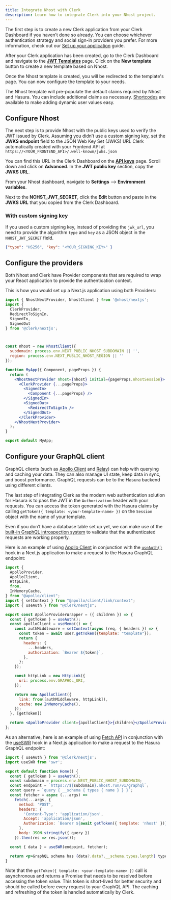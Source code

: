 ```yaml
---
title: Integrate Nhost with Clerk
description: Learn how to integrate Clerk into your Nhost project.
---
```


The first step is to create a new Clerk application from your Clerk Dashboard if you haven’t done so already. You can choose whichever authentication strategy and social sign-in providers you prefer. For more information, check out our [Set up your application](/docs/quickstarts/setup-clerk) guide.

After your Clerk application has been created, go to the Clerk Dashboard and navigate to the **[JWT Templates](https://dashboard.clerk.com/last-active?path=jwt-templates)** page. Click on the **New template** button to create a new template based on Nhost.

<Images 
  width={3024}
  height={1652}
  src="/docs/images/integrations/nhost/jwt-template.webp"
  alt="The JWT Templates page in the Clerk Dashboard. The 'New template' button was clicked, and a pop up titled 'New JWT template' is shown. The 'Nhost' template is hovered over."
/>

Once the Nhost template is created, you will be redirected to the template's page. You can now configure the template to your needs.

<Images 
  width={3024}
  height={1652}
  src="/docs/images/integrations/nhost/create-template.webp"
  alt="The 'Create new template' page of the JWT Templates page in the Clerk Dashboard."
/>

The Nhost template will pre-populate the default claims required by Nhost and Hasura. You can include additional claims as necessary. [Shortcodes](/docs/backend-requests/making/jwt-templates#shortcodes) are available to make adding dynamic user values easy.

<Images 
  width={3024}
  height={1652}
  src="/docs/images/integrations/nhost/template-shortcodes.webp"
  alt="The 'Create new template' page of the JWT Templates page in the Clerk Dashboard. The page is scrolled down to the 'Claims' section."
/>

## Configure Nhost

The next step is to provide Nhost with the public keys used to verify the JWT issued by Clerk. Assuming you didn’t use a custom signing key, set the **JWKS endpoint** field to the JSON Web Key Set (JWKS) URL Clerk automatically created with your Frontend API at `https://<YOUR_FRONTEND_API>/.well-known/jwks.json`

You can find this URL in the Clerk Dashboard on the **[API keys](https://dashboard.clerk.com/last-active?path=api-keys)** page. Scroll down and click on **Advanced**. In the **JWT public key** section, copy the **JWKS URL**.

<Images
  width={3024}
  height={1648}
  src="/docs/images/integrations/jwks-url.webp"
  alt="The API Keys page in the Clerk Dashboard. A red box outlines the 'Advanced' drop down button. A red arrow is pointing to the copy button next to 'JWKS URL' in the 'JWT public key' section."
/>

From your Nhost dashboard, navigate to **Settings** --> **Environment variables**.

<Images
  width={1889}
  height={1192}
  src="/docs/images/integrations/nhost/nhost-env-var.webp"
  alt="The Environment variables page in the Nhost dashboard."
/>

Next to the **NOHST_JWT_SECRET**, click the **Edit** button and paste in the **JWKS URL** that you copied from the Clerk Dashboard.

### With custom signing key

If you used a custom signing key, instead of providing the `jwk_url`, you need to provide the algorithm `type` and `key` as a JSON object in the `NHOST_JWT_SECRET` field.

```json
{"type": "HS256", "key": "<YOUR_SIGNING_KEY>" }
```

## Configure the providers

Both Nhost and Clerk have Provider components that are required to wrap your React application to provide the authentication context.

This is how you would set up a Next.js application using both Providers:

```jsx
import { NhostNextProvider, NhostClient } from '@nhost/nextjs';
import {
  ClerkProvider,
  RedirectToSignIn,
  SignedIn,
  SignedOut
} from '@clerk/nextjs';



const nhost = new NhostClient({
  subdomain: process.env.NEXT_PUBLIC_NHOST_SUBDOMAIN || '',
  region: process.env.NEXT_PUBLIC_NHOST_REGION || ''
});

function MyApp({ Component, pageProps }) {
  return (
    <NhostNextProvider nhost={nhost} initial={pageProps.nhostSession}>
      <ClerkProvider {...pageProps}>
        <SignedIn>
          <Component {...pageProps} />
        </SignedIn>
        <SignedOut>
          <RedirectToSignIn />
        </SignedOut>
      </ClerkProvider>
    </NhostNextProvider>
  );
}

export default MyApp;
```

## Configure your GraphQL client

GraphQL clients (such as [Apollo Client](https://github.com/apollographql/apollo-client) and [Relay](https://github.com/facebook/relay)) can help with querying and caching your data. They can also manage UI state, keep data in sync, and boost performance. GraphQL requests can be to the Hasura backend using different clients.

The last step of integrating Clerk as the modern web authentication solution for Hasura is to pass the JWT in the `Authorization` header with your requests. You can access the token generated with the Hasura claims by calling `getToken({ template: <your-template-name> })` on the `Session` object with the name of your template.

Even if you don’t have a database table set up yet, we can make use of the [built-in GraphQL introspection system](https://graphql.org/learn/introspection/) to validate that the authenticated requests are working properly.

Here is an example of using [Apollo Client](https://github.com/apollographql/apollo-client) in conjunction with the [`useAuth()`](/docs/references/react/use-auth) hook in a Next.js application to make a request to the Hasura GraphQL endpoint:

```jsx
import {
  ApolloProvider,
  ApolloClient,
  HttpLink,
  from,
  InMemoryCache,
} from "@apollo/client";
import { setContext } from "@apollo/client/link/context";
import { useAuth } from "@clerk/nextjs";

export const ApolloProviderWrapper = ({ children }) => {
  const { getToken } = useAuth();
  const apolloClient = useMemo(() => {
    const authMiddleware = setContext(async (req, { headers }) => {
      const token = await user.getToken({template: "template"});
      return {
        headers: {
          ...headers,
          authorization: `Bearer ${token}`,
        },
      };
    });

    const httpLink = new HttpLink({
      uri: process.env.GRAPHQL_URI,
    });

    return new ApolloClient({
      link: from([authMiddleware, httpLink]),
      cache: new InMemoryCache(),
    });    
  }, [getToken])

  return <ApolloProvider client={apolloClient}>{children}</ApolloProvider>;
};
```

As an alternative, here is an example of using [Fetch API](https://developer.mozilla.org/en-US/docs/Web/API/Fetch_API) in conjunction with the [useSWR](https://swr.vercel.app/) hook in a Next.js application to make a request to the Hasura GraphQL endpoint:

```jsx
import { useAuth } from '@clerk/nextjs';
import useSWR from 'swr';

export default function Home() {
  const { getToken } = useAuth();
  const subdomain = process.env.NEXT_PUBLIC_NHOST_SUBDOMAIN;
  const endpoint = `https://${subdomain}.nhost.run/v1/graphql`;
  const query = `query { __schema { types { name } } }`;
  const fetcher = async (...args) =>
    fetch(...args, {
      method: 'POST',
      headers: {
        'Content-Type': 'application/json',
        Accept: 'application/json',
        Authorization: `Bearer ${await getToken({ template: 'nhost' })}`
      },
      body: JSON.stringify({ query })
    }).then(res => res.json());

  const { data } = useSWR(endpoint, fetcher);

  return <p>GraphQL schema has {data?.data?.__schema.types.length} types</p>;
}
```

Note that the `getToken({ template: <your-template-name> })` call is asynchronous and returns a Promise that needs to be resolved before accessing the token value. This token is short-lived for better security and should be called before every request to your GraphQL API. The caching and refreshing of the token is handled automatically by Clerk.